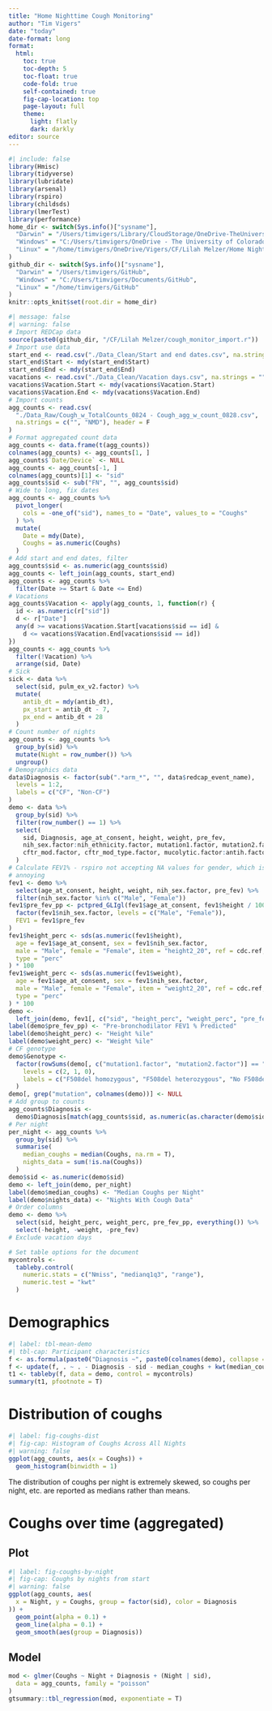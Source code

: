 ```yaml
---
title: "Home Nighttime Cough Monitoring"
author: "Tim Vigers"
date: "today"
date-format: long
format:
  html:
    toc: true
    toc-depth: 5
    toc-float: true
    code-fold: true
    self-contained: true
    fig-cap-location: top
    page-layout: full
    theme:
      light: flatly
      dark: darkly
editor: source
---
```


```r
#| include: false
library(Hmisc)
library(tidyverse)
library(lubridate)
library(arsenal)
library(rspiro)
library(childsds)
library(lmerTest)
library(performance)
home_dir <- switch(Sys.info()["sysname"],
  "Darwin" = "/Users/timvigers/Library/CloudStorage/OneDrive-TheUniversityofColoradoDenver/Vigers/CF/Lilah Melzer/Home Nighttime Cough Monitoring",
  "Windows" = "C:/Users/timvigers/OneDrive - The University of Colorado Denver/Vigers/CF/Lilah Melzer/Home Nighttime Cough Monitoring",
  "Linux" = "/home/timvigers/OneDrive/Vigers/CF/Lilah Melzer/Home Nighttime Cough Monitoring"
)
github_dir <- switch(Sys.info()["sysname"],
  "Darwin" = "/Users/timvigers/GitHub",
  "Windows" = "C:/Users/timvigers/Documents/GitHub",
  "Linux" = "/home/timvigers/GitHub"
)
knitr::opts_knit$set(root.dir = home_dir)
```

```r
#| message: false
#| warning: false
# Import REDCap data
source(paste0(github_dir, "/CF/Lilah Melzer/cough_monitor_import.r"))
# Import use data
start_end <- read.csv("./Data_Clean/Start and end dates.csv", na.strings = "")
start_end$Start <- mdy(start_end$Start)
start_end$End <- mdy(start_end$End)
vacations <- read.csv("./Data_Clean/Vacation days.csv", na.strings = "")
vacations$Vacation.Start <- mdy(vacations$Vacation.Start)
vacations$Vacation.End <- mdy(vacations$Vacation.End)
# Import counts
agg_counts <- read.csv(
  "./Data_Raw/Cough_w_TotalCounts_0824 - Cough_agg_w_count_0828.csv",
  na.strings = c("", "NMD"), header = F
)
# Format aggregated count data
agg_counts <- data.frame(t(agg_counts))
colnames(agg_counts) <- agg_counts[1, ]
agg_counts$`Date/Device` <- NULL
agg_counts <- agg_counts[-1, ]
colnames(agg_counts)[1] <- "sid"
agg_counts$sid <- sub("FN", "", agg_counts$sid)
# Wide to long, fix dates
agg_counts <- agg_counts %>%
  pivot_longer(
    cols = -one_of("sid"), names_to = "Date", values_to = "Coughs"
  ) %>%
  mutate(
    Date = mdy(Date),
    Coughs = as.numeric(Coughs)
  )
# Add start and end dates, filter
agg_counts$sid <- as.numeric(agg_counts$sid)
agg_counts <- left_join(agg_counts, start_end)
agg_counts <- agg_counts %>%
  filter(Date >= Start & Date <= End)
# Vacations
agg_counts$Vacation <- apply(agg_counts, 1, function(r) {
  id <- as.numeric(r["sid"])
  d <- r["Date"]
  any(d >= vacations$Vacation.Start[vacations$sid == id] &
    d <= vacations$Vacation.End[vacations$sid == id])
})
agg_counts <- agg_counts %>%
  filter(!Vacation) %>%
  arrange(sid, Date)
# Sick
sick <- data %>%
  select(sid, pulm_ex_v2.factor) %>%
  mutate(
    antib_dt = mdy(antib_dt), 
    px_start = antib_dt - 7,
    px_end = antib_dt + 28
  )
# Count number of nights
agg_counts <- agg_counts %>%
  group_by(sid) %>%
  mutate(Night = row_number()) %>%
  ungroup()
# Demographics data
data$Diagnosis <- factor(sub(".*arm_*", "", data$redcap_event_name),
  levels = 1:2,
  labels = c("CF", "Non-CF")
)
demo <- data %>%
  group_by(sid) %>%
  filter(row_number() == 1) %>%
  select(
    sid, Diagnosis, age_at_consent, height, weight, pre_fev,
    nih_sex.factor:nih_ethnicity.factor, mutation1.factor, mutation2.factor,
    cftr_mod.factor, cftr_mod_type.factor, mucolytic.factor:antih.factor
  )
# Calculate FEV1% - rspiro not accepting NA values for gender, which is really
# annoying
fev1 <- demo %>%
  select(age_at_consent, height, weight, nih_sex.factor, pre_fev) %>%
  filter(nih_sex.factor %in% c("Male", "Female"))
fev1$pre_fev_pp <- pctpred_GLIgl(fev1$age_at_consent, fev1$height / 100,
  factor(fev1$nih_sex.factor, levels = c("Male", "Female")),
  FEV1 = fev1$pre_fev
)
fev1$height_perc <- sds(as.numeric(fev1$height),
  age = fev1$age_at_consent, sex = fev1$nih_sex.factor,
  male = "Male", female = "Female", item = "height2_20", ref = cdc.ref,
  type = "perc"
) * 100
fev1$weight_perc <- sds(as.numeric(fev1$weight),
  age = fev1$age_at_consent, sex = fev1$nih_sex.factor,
  male = "Male", female = "Female", item = "weight2_20", ref = cdc.ref,
  type = "perc"
) * 100
demo <-
  left_join(demo, fev1[, c("sid", "height_perc", "weight_perc", "pre_fev_pp")])
label(demo$pre_fev_pp) <- "Pre-bronchodilator FEV1 % Predicted"
label(demo$height_perc) <- "Height %ile"
label(demo$weight_perc) <- "Weight %ile"
# CF genotype
demo$Genotype <-
  factor(rowSums(demo[, c("mutation1.factor", "mutation2.factor")] == "F508del"),
    levels = c(2, 1, 0),
    labels = c("F508del homozygous", "F508del heterozygous", "No F508del")
  )
demo[, grep("mutation", colnames(demo))] <- NULL
# Add group to counts
agg_counts$Diagnosis <-
  demo$Diagnosis[match(agg_counts$sid, as.numeric(as.character(demo$sid)))]
# Per night
per_night <- agg_counts %>%
  group_by(sid) %>%
  summarise(
    median_coughs = median(Coughs, na.rm = T),
    nights_data = sum(!is.na(Coughs))
  )
demo$sid <- as.numeric(demo$sid)
demo <- left_join(demo, per_night)
label(demo$median_coughs) <- "Median Coughs per Night"
label(demo$nights_data) <- "Nights With Cough Data"
# Order columns
demo <- demo %>%
  select(sid, height_perc, weight_perc, pre_fev_pp, everything()) %>%
  select(-height, -weight, -pre_fev)
# Exclude vacation days

# Set table options for the document
mycontrols <-
  tableby.control(
    numeric.stats = c("Nmiss", "medianq1q3", "range"),
    numeric.test = "kwt"
  )
```

# Demographics

```r
#| label: tbl-mean-demo
#| tbl-cap: Participant characteristics
f <- as.formula(paste0("Diagnosis ~", paste0(colnames(demo), collapse = "+")))
f <- update(f, . ~ . - Diagnosis - sid - median_coughs + kwt(median_coughs))
t1 <- tableby(f, data = demo, control = mycontrols)
summary(t1, pfootnote = T)
```

# Distribution of coughs

```r
#| label: fig-coughs-dist
#| fig-cap: Histogram of Coughs Across All Nights
#| warning: false
ggplot(agg_counts, aes(x = Coughs)) +
  geom_histogram(binwidth = 1)
```

The distribution of coughs per night is extremely skewed, so coughs per night, etc. are reported as medians rather than means.

# Coughs over time (aggregated)

## Plot

```r
#| label: fig-coughs-by-night
#| fig-cap: Coughs by nights from start
#| warning: false
ggplot(agg_counts, aes(
  x = Night, y = Coughs, group = factor(sid), color = Diagnosis
)) +
  geom_point(alpha = 0.1) +
  geom_line(alpha = 0.1) +
  geom_smooth(aes(group = Diagnosis))
```

## Model

```r
mod <- glmer(Coughs ~ Night + Diagnosis + (Night | sid),
  data = agg_counts, family = "poisson"
)
gtsummary::tbl_regression(mod, exponentiate = T)
```
